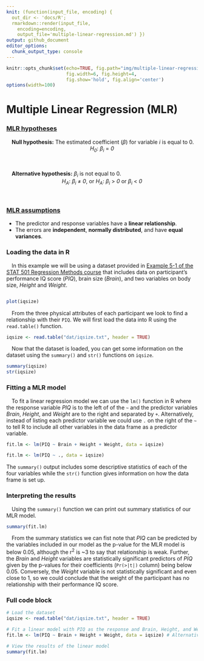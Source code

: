 ```yaml
---
knit: (function(input_file, encoding) {
  out_dir <- 'docs/R';
  rmarkdown::render(input_file,
    encoding=encoding,
    output_file='multiple-linear-regression.md') })
output: github_document
editor_options:
  chunk_output_type: console
---
```

  
```r
knitr::opts_chunk$set(echo=TRUE, fig.path="img/multiple-linear-regression/",
                      fig.width=6, fig.height=4,
                      fig.show='hold', fig.align='center')
options(width=100)
```

# Multiple Linear Regression (MLR)

### [MLR hypotheses](https://online.stat.psu.edu/stat501/lesson/5/5.3)

&emsp;**Null hypothesis:** The estimated coefficient ($\beta$) for variable *i* is equal to 0.
&nbsp;
<center><i>H<sub>0</sub></i>:<i> &#946;<sub>i</sub> </i>=<i> 0</i></center>
&nbsp;

&emsp;**Alternative hypothesis:** $\beta_i$ is not equal to 0.
&nbsp;
<center><i>H<sub>A</sub></i>:<i> &#946;<sub>i</sub> </i>&#8800;<i> 0</i>, or<i> H<sub>A</sub></i>:<i> &#946;<sub>i</sub> </i>&gt;<i> 0 </i>or<i> &#946;<sub>i</sub> </i>&lt;<i> 0</i></center>
&nbsp;


### [MLR assumptions](https://online.stat.psu.edu/stat501/lesson/7/7.3)

- The predictor and response variables have a **linear relationship**.
- The errors are **independent**, **normally distributed**, and have **equal variances**.

### Loading the data in R

&emsp;In this example we will be using a dataset provided in [Example 5-1 of the STAT 501 Regression Methods course](https://online.stat.psu.edu/stat501/lesson/5/5.1) that includes data on participant's performance IQ score (*PIQ*), brain size (*Brain*), and two variables on body size, *Height* and *Weight*.

```r
```

```r
plot(iqsize)
```

&emsp;From the three physical attributes of each participant we look to find a relationship with their `PIQ`. We will first load the data into R using the `read.table()` function.

```r
iqsize <- read.table("dat/iqsize.txt", header = TRUE)
```

&emsp;Now that the dataset is loaded, you can get some information on the dataset using the `summary()` and `str()` functions on `iqsize`.

```r
summary(iqsize)
str(iqsize)
```

### Fitting a MLR model

&emsp;To fit a linear regression model we can use the `lm()` function in R where the response variable *PIQ* is to the left of of the `~` and the predictor variables *Brain*, *Height*, and *Weight* are to the right and separated by `+`. Alternatively, instead of listing each predictor variable we could use `.` on the right of the `~` to tell R to include all other variables in the data frame as a predictor variable.

```r
fit.lm <- lm(PIQ ~ Brain + Height + Weight, data = iqsize)

fit.lm <- lm(PIQ ~ ., data = iqsize)
```

The `summary()` output includes some descriptive statistics of each of the four variables while the `str()` function gives information on how the data frame is set up.

### Interpreting the results

&emsp;Using the `summary()` function we can print out summary statistics of our MLR model.

```r
summary(fit.lm)
```

&emsp;From the summary statistics we can fist note that *PIQ* can be predicted by the variables included in our model as the p-value for the MLR model is below 0.05, although the r<sup>2</sup> is ~3 to say that relationship is weak. Further, the *Brain* and *Height* variables are statistically significant predictors of *PIQ* given by the p-values for their coefficients (`Pr(>|t|)` column) being below 0.05. Conversely, the *Weight* variable is not statistically significant and even close to 1, so we could conclude that the weight of the participant has no relationship with their performance IQ score.

### Full code block

```r
# Load the dataset
iqsize <- read.table("dat/iqsize.txt", header = TRUE)

# Fit a linear model with PIQ as the response and Brain, Height, and Weight as the predictor variables
fit.lm <- lm(PIQ ~ Brain + Height + Weight, data = iqsize) # Alternatively, the formula can be written as "PIQ ~ ."

# View the results of the linear model
summary(fit.lm)
```

